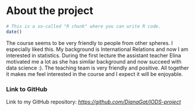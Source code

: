 
# About the project


```r
# This is a so-called "R chunk" where you can write R code.
date()
```

The course seems to be very friendly to people from other spheres. I especially liked this. My background is International Relations and now I am interested in statistics. During the first lecture the assistant teacher Elina motivated me a lot as she has similar background and now succeed with data science :). 
  The teaching team is very friendly and positive. All together it makes me feel interested in the course and I expect it will be enjoyable.
  
### Link to GitHub

  Link to my GitHub repository: *<https://github.com/DianaGat/IODS-project>*
